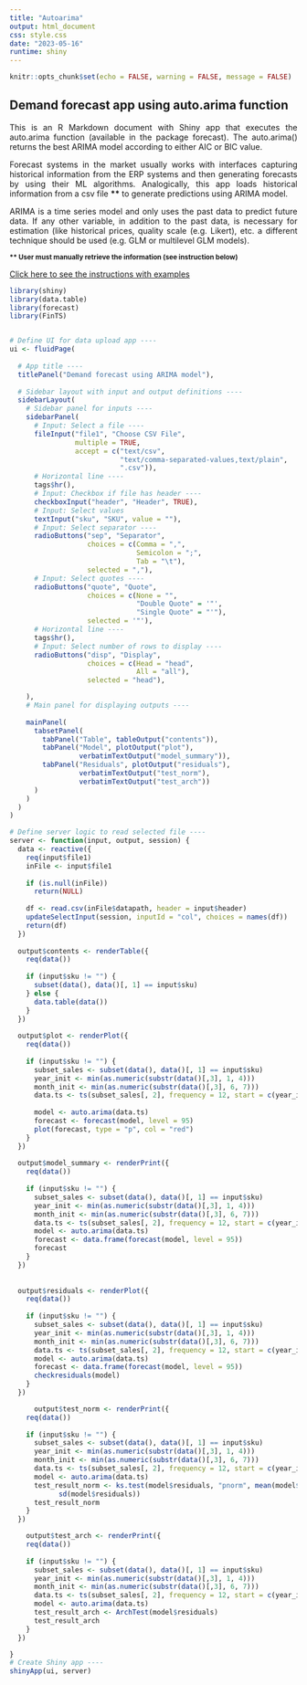 ```yaml
---
title: "Autoarima"
output: html_document
css: style.css
date: "2023-05-16"
runtime: shiny
---
```


```r
knitr::opts_chunk$set(echo = FALSE, warning = FALSE, message = FALSE)
```

## Demand forecast app using auto.arima function

::: {style="text-align: justify"}
This is an R Markdown document with Shiny app that executes the auto.arima function (available in the package forecast). The auto.arima() returns the best ARIMA model according to either AIC or BIC value.

Forecast systems in the market usually works with interfaces capturing historical information from the ERP systems and then generating forecasts by using their ML algorithms. Analogically, this app loads historical information from a csv file **\*\*** to generate predictions using ARIMA model.

ARIMA is a time series model and only uses the past data to predict future data. If any other variable, in addition to the past data, is necessary for estimation (like historical prices, quality scale (e.g. Likert), etc. a different technique should be used (e.g. GLM or multilevel GLM models).

~**\*\*\ User\ must\ manually\ retrieve\ the\ information\ (see\ instruction\ below)**~

[Click here to see the instructions with examples](https://rpubs.com/Ldsantos/1042313){target="_blank"}
:::

```r
library(shiny)
library(data.table)
library(forecast)
library(FinTS)


# Define UI for data upload app ----
ui <- fluidPage(
    
  # App title ----
  titlePanel("Demand forecast using ARIMA model"),
  
  # Sidebar layout with input and output definitions ----
  sidebarLayout(
    # Sidebar panel for inputs ----
    sidebarPanel(
      # Input: Select a file ----
      fileInput("file1", "Choose CSV File",
                multiple = TRUE,
                accept = c("text/csv",
                           "text/comma-separated-values,text/plain",
                           ".csv")),
      # Horizontal line ----
      tags$hr(),
      # Input: Checkbox if file has header ----
      checkboxInput("header", "Header", TRUE),
      # Input: Select values
      textInput("sku", "SKU", value = ""),
      # Input: Select separator ----
      radioButtons("sep", "Separator",
                   choices = c(Comma = ",",
                               Semicolon = ";",
                               Tab = "\t"),
                   selected = ","),
      # Input: Select quotes ----
      radioButtons("quote", "Quote",
                   choices = c(None = "",
                               "Double Quote" = '"',
                               "Single Quote" = "'"),
                   selected = '"'),
      # Horizontal line ----
      tags$hr(),
      # Input: Select number of rows to display ----
      radioButtons("disp", "Display",
                   choices = c(Head = "head",
                               All = "all"),
                   selected = "head"),

    ),
    # Main panel for displaying outputs ----
    
    mainPanel(
      tabsetPanel(
        tabPanel("Table", tableOutput("contents")),
        tabPanel("Model", plotOutput("plot"),
                 verbatimTextOutput("model_summary")),
        tabPanel("Residuals", plotOutput("residuals"),
                 verbatimTextOutput("test_norm"),
                 verbatimTextOutput("test_arch"))
      )
    )
  )
)

# Define server logic to read selected file ----
server <- function(input, output, session) {
  data <- reactive({
    req(input$file1)
    inFile <- input$file1
    
    if (is.null(inFile))
      return(NULL)
    
    df <- read.csv(inFile$datapath, header = input$header)
    updateSelectInput(session, inputId = "col", choices = names(df))
    return(df)
  })
  
  output$contents <- renderTable({
    req(data())
    
    if (input$sku != "") {
      subset(data(), data()[, 1] == input$sku)
    } else {
      data.table(data())
    }
  })
  
  output$plot <- renderPlot({
    req(data())
    
    if (input$sku != "") {
      subset_sales <- subset(data(), data()[, 1] == input$sku)
      year_init <- min(as.numeric(substr(data()[,3], 1, 4)))
      month_init <- min(as.numeric(substr(data()[,3], 6, 7)))
      data.ts <- ts(subset_sales[, 2], frequency = 12, start = c(year_init, month_init))
      
      model <- auto.arima(data.ts)
      forecast <- forecast(model, level = 95)
      plot(forecast, type = "p", col = "red")
    }
  })
  
  output$model_summary <- renderPrint({
    req(data())
    
    if (input$sku != "") {
      subset_sales <- subset(data(), data()[, 1] == input$sku)
      year_init <- min(as.numeric(substr(data()[,3], 1, 4)))
      month_init <- min(as.numeric(substr(data()[,3], 6, 7)))
      data.ts <- ts(subset_sales[, 2], frequency = 12, start = c(year_init, month_init))
      model <- auto.arima(data.ts)
      forecast <- data.frame(forecast(model, level = 95))
      forecast
    }
  })
  
  
  output$residuals <- renderPlot({
    req(data())
    
    if (input$sku != "") {
      subset_sales <- subset(data(), data()[, 1] == input$sku)
      year_init <- min(as.numeric(substr(data()[,3], 1, 4)))
      month_init <- min(as.numeric(substr(data()[,3], 6, 7)))
      data.ts <- ts(subset_sales[, 2], frequency = 12, start = c(year_init, month_init))
      model <- auto.arima(data.ts)
      forecast <- data.frame(forecast(model, level = 95))
      checkresiduals(model)
    }
  })

      output$test_norm <- renderPrint({
    req(data())
    
    if (input$sku != "") {
      subset_sales <- subset(data(), data()[, 1] == input$sku)
      year_init <- min(as.numeric(substr(data()[,3], 1, 4)))
      month_init <- min(as.numeric(substr(data()[,3], 6, 7)))
      data.ts <- ts(subset_sales[, 2], frequency = 12, start = c(year_init, month_init))
      model <- auto.arima(data.ts)
      test_result_norm <- ks.test(model$residuals, "pnorm", mean(model$residuals),
			sd(model$residuals))
      test_result_norm
    }
  })  

    output$test_arch <- renderPrint({
    req(data())
    
    if (input$sku != "") {
      subset_sales <- subset(data(), data()[, 1] == input$sku)
      year_init <- min(as.numeric(substr(data()[,3], 1, 4)))
      month_init <- min(as.numeric(substr(data()[,3], 6, 7)))
      data.ts <- ts(subset_sales[, 2], frequency = 12, start = c(year_init, month_init))
      model <- auto.arima(data.ts)
      test_result_arch <- ArchTest(model$residuals)
      test_result_arch
    }
  })  

}
# Create Shiny app ----
shinyApp(ui, server)

```
